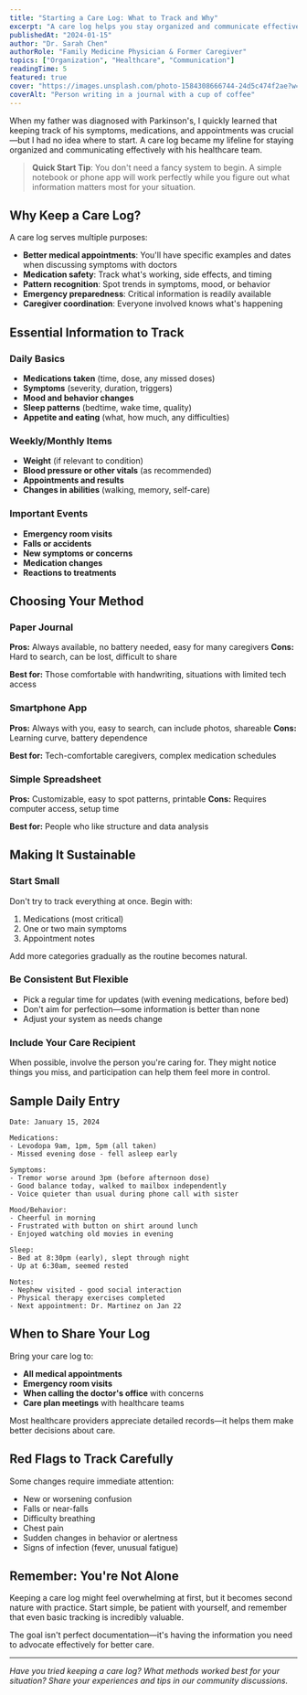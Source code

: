 ```yaml
---
title: "Starting a Care Log: What to Track and Why"
excerpt: "A care log helps you stay organized and communicate effectively with healthcare providers. Learn what information to track and how to make it work for your situation."
publishedAt: "2024-01-15"
author: "Dr. Sarah Chen"
authorRole: "Family Medicine Physician & Former Caregiver"
topics: ["Organization", "Healthcare", "Communication"]
readingTime: 5
featured: true
cover: "https://images.unsplash.com/photo-1584308666744-24d5c474f2ae?w=800&h=400&fit=crop"
coverAlt: "Person writing in a journal with a cup of coffee"
---
```


When my father was diagnosed with Parkinson's, I quickly learned that keeping track of his symptoms, medications, and appointments was crucial—but I had no idea where to start. A care log became my lifeline for staying organized and communicating effectively with his healthcare team.

> **Quick Start Tip**: You don't need a fancy system to begin. A simple notebook or phone app will work perfectly while you figure out what information matters most for your situation.

## Why Keep a Care Log?

A care log serves multiple purposes:

- **Better medical appointments**: You'll have specific examples and dates when discussing symptoms with doctors
- **Medication safety**: Track what's working, side effects, and timing
- **Pattern recognition**: Spot trends in symptoms, mood, or behavior
- **Emergency preparedness**: Critical information is readily available
- **Caregiver coordination**: Everyone involved knows what's happening

## Essential Information to Track

### Daily Basics
- **Medications taken** (time, dose, any missed doses)
- **Symptoms** (severity, duration, triggers)
- **Mood and behavior changes**
- **Sleep patterns** (bedtime, wake time, quality)
- **Appetite and eating** (what, how much, any difficulties)

### Weekly/Monthly Items
- **Weight** (if relevant to condition)
- **Blood pressure or other vitals** (as recommended)
- **Appointments and results**
- **Changes in abilities** (walking, memory, self-care)

### Important Events
- **Emergency room visits**
- **Falls or accidents**
- **New symptoms or concerns**
- **Medication changes**
- **Reactions to treatments**

## Choosing Your Method

### Paper Journal
**Pros:** Always available, no battery needed, easy for many caregivers
**Cons:** Hard to search, can be lost, difficult to share

**Best for:** Those comfortable with handwriting, situations with limited tech access

### Smartphone App
**Pros:** Always with you, easy to search, can include photos, shareable
**Cons:** Learning curve, battery dependence

**Best for:** Tech-comfortable caregivers, complex medication schedules

### Simple Spreadsheet
**Pros:** Customizable, easy to spot patterns, printable
**Cons:** Requires computer access, setup time

**Best for:** People who like structure and data analysis

## Making It Sustainable

### Start Small
Don't try to track everything at once. Begin with:
1. Medications (most critical)
2. One or two main symptoms
3. Appointment notes

Add more categories gradually as the routine becomes natural.

### Be Consistent But Flexible
- Pick a regular time for updates (with evening medications, before bed)
- Don't aim for perfection—some information is better than none
- Adjust your system as needs change

### Include Your Care Recipient
When possible, involve the person you're caring for. They might notice things you miss, and participation can help them feel more in control.

## Sample Daily Entry

```
Date: January 15, 2024

Medications:
- Levodopa 9am, 1pm, 5pm (all taken)
- Missed evening dose - fell asleep early

Symptoms:
- Tremor worse around 3pm (before afternoon dose)
- Good balance today, walked to mailbox independently
- Voice quieter than usual during phone call with sister

Mood/Behavior:
- Cheerful in morning
- Frustrated with button on shirt around lunch
- Enjoyed watching old movies in evening

Sleep: 
- Bed at 8:30pm (early), slept through night
- Up at 6:30am, seemed rested

Notes:
- Nephew visited - good social interaction
- Physical therapy exercises completed
- Next appointment: Dr. Martinez on Jan 22
```

## When to Share Your Log

Bring your care log to:
- **All medical appointments**
- **Emergency room visits**
- **When calling the doctor's office** with concerns
- **Care plan meetings** with healthcare teams

Most healthcare providers appreciate detailed records—it helps them make better decisions about care.

## Red Flags to Track Carefully

Some changes require immediate attention:
- New or worsening confusion
- Falls or near-falls
- Difficulty breathing
- Chest pain
- Sudden changes in behavior or alertness
- Signs of infection (fever, unusual fatigue)

## Remember: You're Not Alone

Keeping a care log might feel overwhelming at first, but it becomes second nature with practice. Start simple, be patient with yourself, and remember that even basic tracking is incredibly valuable.

The goal isn't perfect documentation—it's having the information you need to advocate effectively for better care.

---

*Have you tried keeping a care log? What methods worked best for your situation? Share your experiences and tips in our community discussions.*